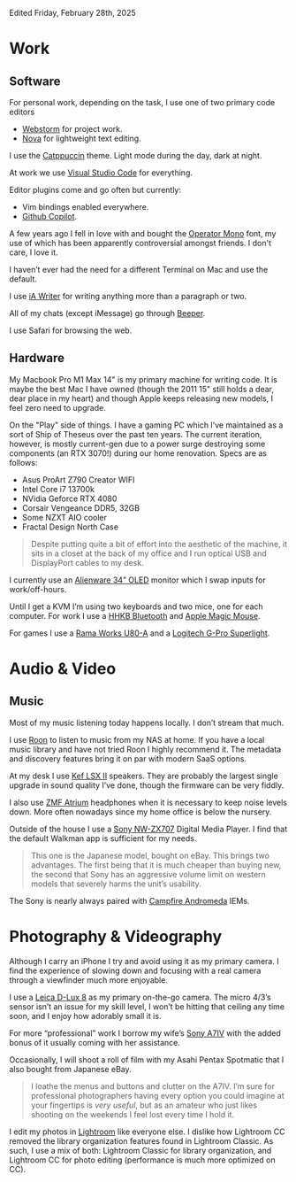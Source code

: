 ---
---

Edited Friday, February 28th, 2025

# Work

## Software
For personal work, depending on the task, I use one of two primary code editors
- [Webstorm](https://www.jetbrains.com/webstorm/) for project work.
- [Nova](https://nova.app) for lightweight text editing.

I use the [Catppuccin](https://plugins.jetbrains.com/plugin/18682-catppuccin-theme) theme. Light mode during the day, dark at night.

At work we use [Visual Studio Code](https://code.visualstudio.com/) for everything.

Editor plugins come and go often but currently:
- Vim bindings enabled everywhere. 
- [Github Copilot](https://github.com/features/copilot).

A few years ago I fell in love with and bought the [Operator Mono](https://typography.com/blog/introducing-operator) font,
my use of which has been apparently controversial amongst friends. I don't care, I love it.

I haven’t ever had the need for a different Terminal on Mac and use the default. 

I use [iA Writer](https://ia.net/) for writing anything more than a paragraph or two.

All of my chats (except iMessage) go through [Beeper](https://www.beeper.com/). 

I use Safari for browsing the web.


## Hardware
My Macbook Pro M1 Max 14" is my primary machine for writing code. It is maybe the best Mac I have owned (though the 2011 15" still holds a dear, dear place in my heart) and though Apple keeps releasing new models, I feel zero need to upgrade.

On the "Play" side of things. I have a gaming PC which I’ve maintained as a sort of Ship of Theseus over the past ten years. The current iteration, however, is mostly current-gen due to a power surge destroying some components (an RTX 3070!) during our home renovation. 
Specs are as follows:
- Asus ProArt Z790 Creator WIFI
- Intel Core i7 13700k
- NVidia Geforce RTX 4080
- Corsair Vengeance DDR5, 32GB
- Some NZXT AIO cooler
- Fractal Design North Case

> Despite putting quite a bit of effort into the aesthetic of the machine, it sits in a closet at the back of my office and I run optical USB and DisplayPort cables to my desk.

I currently use an [Alienware 34” OLED](https://www.dell.com/en-us/shop/alienware-32-4k-qd-oled-gaming-monitor-aw3225qf/apd/210-blmq/monitors-monitor-accessories) monitor which I swap inputs for work/off-hours.

Until I get a KVM I’m using two keyboards and two mice, one for each computer.
For work I use a [HHKB Bluetooth](https://hhkeyboard.us/) and [Apple Magic Mouse](https://www.apple.com/shop/product/MXK53AM/A/magic-mouse-usb%E2%80%91c-white-multi-touch-surface).

For games I use a [Rama Works U80-A](https://ramaworks.store/products/u80-a-seq2) and a [Logitech G-Pro Superlight](https://www.logitechg.com/en-us/products/gaming-mice/pro-x-superlight-wireless-mouse.html).


# Audio & Video

## Music
Most of my music listening today happens locally. I don’t stream that much.

I use [Roon](https://roon.app/en/) to listen to music from my NAS at home. If you have a local music library and have not tried Roon I highly recommend it. The metadata and discovery features bring it on par with modern SaaS options.

At my desk I use [Kef LSX II](https://us.kef.com/products/lsx-2) speakers. They are probably the largest single upgrade in sound quality I’ve done, though the firmware can be very fiddly.

I also use [ZMF Atrium](https://shop.zmfheadphones.com/products/atrium) headphones when it is necessary to keep noise levels down. More often nowadays since my home office is below the nursery.

Outside of the house I use a [Sony NW-ZX707](https://electronics.sony.com/audio/walkman-digital-recorders/all-walkman-digital-recorders/p/nwzx707-b) Digital Media Player. I find that the default Walkman app is sufficient for my needs.

> This one is the Japanese model, bought on eBay. This brings two advantages. The first being that it is much cheaper than buying new, the second that Sony has an aggressive volume limit on western models that severely harms the unit’s usability.

The Sony is nearly always paired with [Campfire Andromeda](https://www.campfireaudio.com/products/andromeda-emerald-sea) IEMs. 

# Photography & Videography
Although I carry an iPhone I try and avoid using it as my primary camera. I find the experience of slowing down and focusing with a real camera through a viewfinder much more enjoyable.

I use a [Leica D-Lux 8](https://leica-camera.com/en-US/photography/cameras/d-lux/d-lux-8) as my primary on-the-go camera. The micro 4/3’s sensor isn’t an issue for my skill level, I won’t be hitting that ceiling any time soon, and I enjoy how adorably small it is. 

For more “professional” work I borrow my wife’s [Sony A7IV](https://electronics.sony.com/imaging/interchangeable-lens-cameras/all-interchangeable-lens-cameras/p/ilce7m4-b) with the added bonus of it usually coming with her assistance.

Occasionally, I will shoot a roll of film with my Asahi Pentax Spotmatic that I also bought from Japanese eBay.

> I loathe the menus and buttons and clutter on the A7IV. I’m sure for professional photographers having every option you could imagine at your fingertips is *very useful*, but as an amateur who just likes shooting on the weekends I feel lost every time I hold it.

I edit my photos in [Lightroom](http://adobe.com/products/photoshop-lightroom) like everyone else. I dislike how Lightroom CC removed the library organization features found in Lightroom Classic. As such, I use a mix of both: Lightroom Classic for library organization, and Lightroom CC for photo editing (performance is much more optimized on CC). 